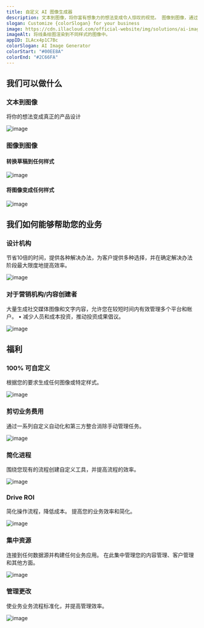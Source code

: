 ```yaml
---
title: 自定义 AI 图像生成器
description: 文本到图像，将你富有想象力的想法变成令人惊叹的视觉。 图像到图像，通过应用艺术风格或根据您的描述修改图像内容，提升您的图像或草稿。
slogan: Customize {colorSlogan} for your business
image: https://cdn.illacloud.com/official-website/img/solutions/ai-image1.svg
imageAlt: 将线条绘图渲染到不同样式的图像中。
appID: ILAcx4p1C7Bc
colorSlogan: AI Image Generator
colorStart: "#00EE8A"
colorEnd: "#2C66FA"
---
```


## 我们可以做什么

### 文本到图像

将你的想法变成真正的产品设计

![image](https://cdn.illacloud.com/official-website/img/solutions/text-to-image.svg)

### 图像到图像

#### 转换草稿到任何样式

![image](https://cdn.illacloud.com/official-website/img/solutions/draft-to-image.svg)

#### 将图像变成任何样式

![image](https://cdn.illacloud.com/official-website/img/solutions/different-style.svg)

## 我们如何能够帮助您的业务

### 设计机构

节省10倍的时间，提供各种解决办法，为客户提供多种选择，并在确定解决办法阶段最大限度地提高效率。

![image](https://cdn.illacloud.com/official-website/img/solutions/10x.gif)

### 对于营销机构/内容创建者

大量生成社交媒体图像和文字内容，允许您在较短时间内有效管理多个平台和帐户。 • 减少人员和成本投资，推动投资成果倡议。

![image](https://cdn.illacloud.com/official-website/img/solutions/social-media.svg)

## 福利

### 100% 可自定义

根据您的要求生成任何图像或特定样式。

![image](https://cdn.illacloud.com/official-website/img/solutions/custom.svg)

### 剪切业务费用

通过一系列自定义自动化和第三方整合消除手动管理任务。

![image](https://cdn.illacloud.com/official-website/img/solutions/cut-cost.svg)

### 简化进程

围绕您现有的流程创建自定义工具，并提高流程的效率。

![image](https://cdn.illacloud.com/official-website/img/solutions/process.svg)

### Drive ROI

简化操作流程，降低成本。 提高您的业务效率和简化。

![image](https://cdn.illacloud.com/official-website/img/solutions/roi.svg)

### 集中资源

连接到任何数据源并构建任何业务应用。 在此集中管理您的内容管理、客户管理和其他方面。

![image](https://cdn.illacloud.com/official-website/img/solutions/centralize.svg)

### 管理更改

使业务业务流程标准化，并提高管理效率。

![image](https://cdn.illacloud.com/official-website/img/solutions/change.svg)
